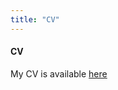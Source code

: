 ---
title: "CV"
---

<link rel="stylesheet" href="styles.css" type="text/css">

#### CV

My CV is available [here](https://www.lsa.umich.edu/content/dam/michigan-lsa/people-update/cv/fanliang-03292019-194015-CVFanLiang.pdf)